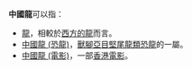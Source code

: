 '''中國龍'''可以指：
* [[龍|龍]]，相較於[[龍_(西方)|西方的龍]]而言。
* [[中國龍_(恐龍)|中國龍 (恐龍)]]，[[獸腳亞目|獸腳亞目]][[堅尾龍類|堅尾龍類]][[恐龍|恐龍]]的一屬。
* [[中國龍_(電影)|中國龍 (電影)]]，一部[[香港電影|香港電影]]。

{{disambig|Cat=三字中國相關消歧義}}